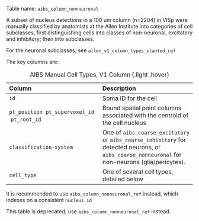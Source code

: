 Table name: `aibs_column_nonneuronal`

A subset of nucleus detections in a 100 um column (n=2204) in VISp were manually classified by anatomists at the Allen Institute into categories of cell subclasses, first distinguishing cells into classes of non-neuronal, excitatory and inhibitory; then into subclasses.

For the neuronal subclasses, see `allen_v1_column_types_slanted_ref`

The key columns are:

| Column | Description |
| :--- | :--- |
| `id` | Soma ID for the cell |
| `pt_position` \ `pt_supervoxel_id` \ `pt_root_id` | Bound spatial point columns associated with the centroid of the cell nucleus |
| `classification-system`| One of `aibs_coarse_excitatory` or `aibs_coarse_inhibitory` for detected neurons, or `aibs_coarse_nonneuronal` for non-neurons (glia/pericytes).
| `cell_type` | One of several cell types, detailed below |

: AIBS Manual Cell Types, V1 Column {.light .hover}

:::{.callout-important}
It is recommended to use `aibs_column_nonneuronal_ref` instead, which indexes on a consistent `nucleus_id`
:::

This table is deprecated, use `aibs_column_nonneuronal_ref` instead. 